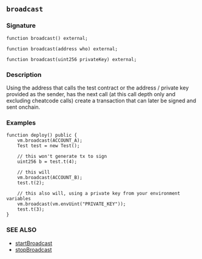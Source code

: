 ## `broadcast`

### Signature

```solidity
function broadcast() external;
```

```solidity
function broadcast(address who) external;
```

```solidity
function broadcast(uint256 privateKey) external;
```

### Description

Using the address that calls the test contract or the address / private key provided
as the sender, has the next call (at this call depth only and excluding cheatcode calls) create a
transaction that can later be signed and sent onchain.

### Examples

```solidity
function deploy() public {
    vm.broadcast(ACCOUNT_A);
    Test test = new Test();

    // this won't generate tx to sign
    uint256 b = test.t(4);

    // this will
    vm.broadcast(ACCOUNT_B);
    test.t(2);

    // this also will, using a private key from your environment variables
    vm.broadcast(vm.envUint("PRIVATE_KEY"));
    test.t(3);
}
```

### SEE ALSO

- [startBroadcast](/reference/cheatcodes/start-broadcast.mdx)
- [stopBroadcast](/reference/cheatcodes/stop-broadcast.mdx)
